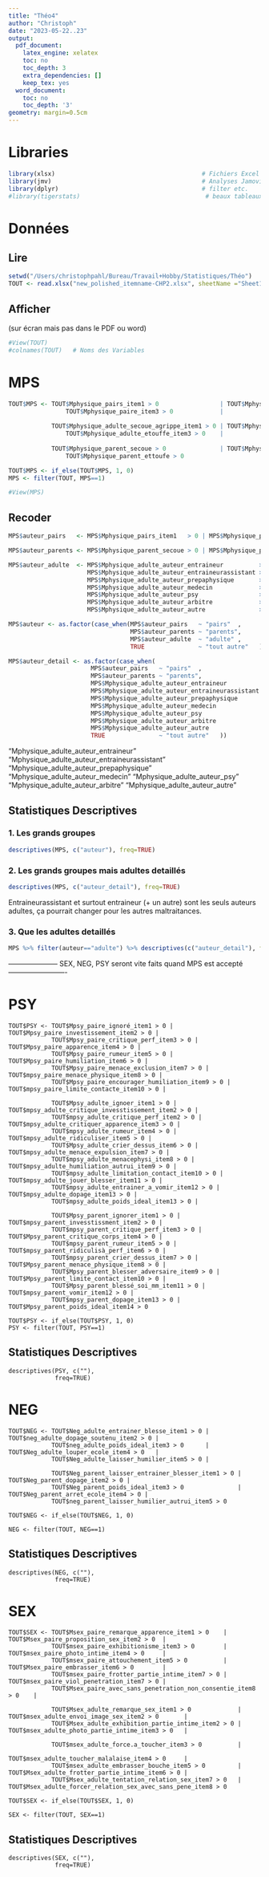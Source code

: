 ```yaml
---
title: "Théo4"
author: "Christoph"
date: "2023-05-22..23"
output:
  pdf_document:
    latex_engine: xelatex
    toc: no
    toc_depth: 3
    extra_dependencies: []
    keep_tex: yes
  word_document:
    toc: no
    toc_depth: '3'
geometry: margin=0.5cm
---
```



# Libraries

```r
library(xlsx)                                         # Fichiers Excel
library(jmv)                                          # Analyses Jamovi
library(dplyr)                                        # filter etc.
#library(tigerstats)                                   # beaux tableaux croisés
```


# Données

## Lire

```r
setwd("/Users/christophpahl/Bureau/Travail+Hobby/Statistiques/Théo")
TOUT <- read.xlsx("new_polished_itemname-CHP2.xlsx", sheetName ="Sheet1")[1:506]  # enlever colonnes vides à la fin
```


## Afficher

(sur écran mais pas dans le PDF ou word)

```r
#View(TOUT)
#colnames(TOUT)   # Noms des Variables
```


# MPS

```r
TOUT$MPS <- TOUT$Mphysique_pairs_item1 > 0                 | TOUT$Mphysique_paire_item2 > 0         | 
                TOUT$Mphysique_paire_item3 > 0             | 
  
            TOUT$Mphysique_adulte_secoue_agrippe_item1 > 0 | TOUT$Mphysique_adulte_frappe_item2 > 0 | 
                TOUT$Mphysique_adulte_etouffe_item3 > 0    |
  
            TOUT$Mphysique_parent_secoue > 0               | TOUT$Mphysique_parent_frappe > 0       | 
                TOUT$Mphysique_parent_ettoufe > 0

TOUT$MPS <- if_else(TOUT$MPS, 1, 0)
MPS <- filter(TOUT, MPS==1)

#View(MPS)
```


## Recoder

```r
MPS$auteur_pairs   <- MPS$Mphysique_pairs_item1   > 0 | MPS$Mphysique_paire_item2    > 0 | MPS$Mphysique_paire_item3    > 0

MPS$auteur_parents <- MPS$Mphysique_parent_secoue > 0 | MPS$Mphysique_parent_frappe  > 0 | MPS$Mphysique_parent_ettoufe > 0

MPS$auteur_adulte  <- MPS$Mphysique_adulte_auteur_entraineur          > 0 |
                      MPS$Mphysique_adulte_auteur_entraineurassistant > 0 |
                      MPS$Mphysique_adulte_auteur_prepaphysique       > 0 |
                      MPS$Mphysique_adulte_auteur_medecin             > 0 |
                      MPS$Mphysique_adulte_auteur_psy                 > 0 |
                      MPS$Mphysique_adulte_auteur_arbitre             > 0 |
                      MPS$Mphysique_adulte_auteur_autre               > 0 

MPS$auteur <- as.factor(case_when(MPS$auteur_pairs   ~ "pairs"  ,
                                  MPS$auteur_parents ~ "parents",
                                  MPS$auteur_adulte  ~ "adulte" ,
                                  TRUE               ~ "tout autre"   ))

MPS$auteur_detail <- as.factor(case_when(
                       MPS$auteur_pairs   ~ "pairs"  ,
                       MPS$auteur_parents ~ "parents",
                       MPS$Mphysique_adulte_auteur_entraineur          > 0 ~ "entraineur"         ,
                       MPS$Mphysique_adulte_auteur_entraineurassistant > 0 ~ "entraineurassistant",
                       MPS$Mphysique_adulte_auteur_prepaphysique       > 0 ~ "prepaphysique"      ,
                       MPS$Mphysique_adulte_auteur_medecin             > 0 ~ "medecin"            ,
                       MPS$Mphysique_adulte_auteur_psy                 > 0 ~ "psy"                ,
                       MPS$Mphysique_adulte_auteur_arbitre             > 0 ~ "arbitre"            ,
                       MPS$Mphysique_adulte_auteur_autre               > 0 ~ "autre"              ,
                       TRUE               ~ "tout autre"   ))
```
  
"Mphysique_adulte_auteur_entraineur"
"Mphysique_adulte_auteur_entraineurassistant"
"Mphysique_adulte_auteur_prepaphysique"
"Mphysique_adulte_auteur_medecin"
"Mphysique_adulte_auteur_psy"
"Mphysique_adulte_auteur_arbitre"
"Mphysique_adulte_auteur_autre"


## Statistiques Descriptives 

### 1. Les grands groupes

```r
descriptives(MPS, c("auteur"), freq=TRUE)
```


### 2. Les grands groupes mais adultes detaillés

```r
descriptives(MPS, c("auteur_detail"), freq=TRUE)
```

Entraineurassistant et surtout entraineur (+ un autre) sont les seuls auteurs adultes, ça pourrait changer pour les autres maltraitances.


### 3. Que les adultes detaillés

```r
MPS %>% filter(auteur=="adulte") %>% descriptives(c("auteur_detail"), freq=TRUE)
```

\newpage

--------------------- SEX, NEG, PSY seront vite faits quand MPS est accepté -------------------------

# PSY

```
TOUT$PSY <- TOUT$Mpsy_paire_ignoré_item1 > 0 | TOUT$Mpsy_paire_investissement_item2 > 0 |
            TOUT$Mpsy_paire_critique_perf_item3 > 0 | TOUT$Mpsy_paire_apparence_item4 > 0 |
            TOUT$Mpsy_paire_rumeur_item5 > 0 | TOUT$Mpsy_paire_humiliation_item6 > 0 |
            TOUT$Mpsy_paire_menace_exclusion_item7 > 0 | TOUT$mpsy_paire_menace_physique_item8 > 0 |
            TOUT$Mpsy_paire_encourager_humiliation_item9 > 0 | TOUT$mpsy_paire_limite_contacte_item10 > 0 |

            TOUT$Mpsy_adulte_ignoer_item1 > 0 | TOUT$mpsy_adulte_critique_invesstissement_item2 > 0 |
            TOUT$mpsy_adulte_critique_perf_item2 > 0 | TOUT$mpsy_adulte_critiquer_apparence_item3 > 0 |
            TOUT$mpsy_adulte_rumeur_item4 > 0 | TOUT$mpsy_adulte_ridiculiser_item5 > 0 |
            TOUT$Mpsy_adulte_crier_dessus_item6 > 0 | TOUT$mpsy_adulte_menace_expulsion_item7 > 0 |
            TOUT$mpsy_adulte_menacephysi_item8 > 0 | TOUT$mpsy_adulte_humiliation_autrui_item9 > 0 |
            TOUT$mpsy_adulte_limitation_contact_item10 > 0 | TOUT$mpsy_adulte_jouer_blesser_item11 > 0 |
            TOUT$mpsy_adulte_entrainer_a_vomir_item12 > 0 | TOUT$mpsy_adulte_dopage_item13 > 0 |
            TOUT$mpsy_adulte_poids_ideal_item13 > 0 |

            TOUT$Mpsy_parent_ignorer_item1 > 0 | TOUT$mpsy_parent_invesstissment_item2 > 0 |
            TOUT$mpsy_parent_critique_perf_item3 > 0 | TOUT$Mpsy_parent_critique_corps_item4 > 0 |
            TOUT$mpsy_parent_rumeur_item5 > 0 | TOUT$mpsy_parent_ridiculisà_perf_item6 > 0 |
            TOUT$mpsy_parent_crier_dessus_item7 > 0 | TOUT$Mpsy_parent_menace_physique_item8 > 0 | 
            TOUT$Mpsy_parent_blesser_adversaire_item9 > 0 | TOUT$Mpsy_parent_limite_contact_item10 > 0 | 
            TOUT$Mpsy_parent_blessé_soi_mm_item11 > 0 | TOUT$mpsy_parent_vomir_item12 > 0 | 
            TOUT$mpsy_parent_dopage_item13 > 0 | TOUT$Mpsy_parent_poids_ideal_item14 > 0 
  
TOUT$PSY <- if_else(TOUT$PSY, 1, 0)
PSY <- filter(TOUT, PSY==1)
```

## Statistiques Descriptives 

```
descriptives(PSY, c(""), 
             freq=TRUE)
```


# NEG

```
TOUT$NEG <- TOUT$Neg_adulte_entrainer_blesse_item1 > 0 | TOUT$neg_adulte_dopage_soutenu_item2 > 0 |
            TOUT$neg_adulte_poids_ideal_item3 > 0      | TOUT$Neg_adulte_louper_ecole_item4 > 0   |
            TOUT$Neg_adulte_laisser_humilier_item5 > 0 |

            TOUT$Neg_parent_laisser_entrainer_blesser_item1 > 0 | TOUT$Neg_parent_dopage_item2 > 0 |
            TOUT$Neg_parent_poids_ideal_item3 > 0               | TOUT$Neg_parent_arret_ecole_item4 > 0 |
            TOUT$neg_parent_laisser_humilier_autrui_item5 > 0

TOUT$NEG <- if_else(TOUT$NEG, 1, 0)

NEG <- filter(TOUT, NEG==1)
```

## Statistiques Descriptives 

```
descriptives(NEG, c(""), 
             freq=TRUE)
```


# SEX

```
TOUT$SEX <- TOUT$Msex_paire_remarque_apparence_item1 > 0    | TOUT$Msex_paire_proposition_sex_item2 > 0  |
            TOUT$msex_paire_exhibitionisme_item3 > 0        | TOUT$msex_paire_photo_intime_item4 > 0     |
            TOUT$msex_paire_attouchement_item5 > 0          | TOUT$Msex_paire_embrasser_item6 > 0        |
            TOUT$msex_paire_frotter_partie_intime_item7 > 0 | TOUT$msex_paire_viol_penetration_item7 > 0 |
            TOUT$Msex_paire_avec_sans_penetration_non_consentie_item8 > 0    |

            TOUT$Msex_adulte_remarque_sex_item1 > 0             | TOUT$msex_adulte_envoi_image_sex_item2 > 0       |
            TOUT$Msex_adulte_exhibition_partie_intime_item2 > 0 | TOUT$msex_adulte_photo_partie_intime_item3 > 0   |
  
            TOUT$msex_adulte_force.a_toucher_item3 > 0          |                                                      
                                                                TOUT$msex_adulte_toucher_malalaise_item4 > 0     |
            TOUT$msex_adulte_embrasser_bouche_item5 > 0         | TOUT$Msex_adulte_frotter_partie_intime_item6 > 0 |
            TOUT$Msex_adulte_tentation_relation_sex_item7 > 0   | TOUT$Msex_adulte_forcer_relation_sex_avec_sans_pene_item8 > 0 
  
TOUT$SEX <- if_else(TOUT$SEX, 1, 0)

SEX <- filter(TOUT, SEX==1)
```

## Statistiques Descriptives 

```
descriptives(SEX, c(""), 
             freq=TRUE)
```
